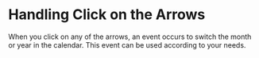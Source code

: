 # Handling Click on the Arrows

When you click on any of the arrows, an event occurs to switch the month or year in the calendar. This event can be used according to your needs.

<Sandbox example="action-handlers-click-on-the-arrows" />
